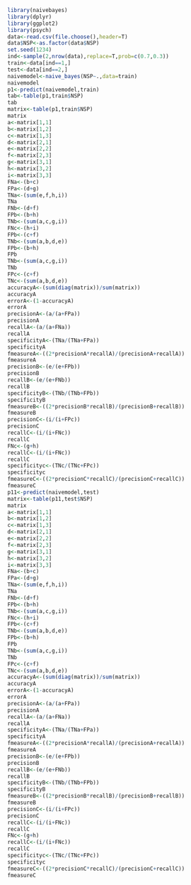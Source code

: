 ```r
library(naivebayes)
library(dplyr)
library(ggplot2) 
library(psych)
data<-read.csv(file.choose(),header=T)
data$NSP<-as.factor(data$NSP)
set.seed(1234)
ind<-sample(2,nrow(data),replace=T,prob=c(0.7,0.3))
train<-data[ind==1,]
test<-data[ind==2,]
naivemodel<-naive_bayes(NSP~.,data=train)
naivemodel
p1<-predict(naivemodel,train)
tab<-table(p1,train$NSP)
tab
matrix<-table(p1,train$NSP)
matrix
a<-matrix[1,1]
b<-matrix[1,2] 
c<-matrix[1,3]
d<-matrix[2,1] 
e<-matrix[2,2]
f<-matrix[2,3]
g<-matrix[3,1] 
h<-matrix[3,2] 
i<-matrix[3,3] 
FNa<-(b+c) 
FPa<-(d+g)
TNa<-(sum(e,f,h,i))
TNa
FNb<-(d+f)
FPb<-(b+h)
TNb<-(sum(a,c,g,i))
FNc<-(h+i)
FPb<-(c+f)
TNb<-(sum(a,b,d,e)) 
FPb<-(b+h)
FPb
TNb<-(sum(a,c,g,i))
TNb
FPc<-(c+f)
TNc<-(sum(a,b,d,e))
accuracyA<-(sum(diag(matrix))/sum(matrix))
accuracyA
errorA<-(1-accuracyA)
errorA
precisionA<-(a/(a+FPa))
precisionA
recallA<-(a/(a+FNa))
recallA
specificityA<-(TNa/(TNa+FPa))
specificityA
fmeasureA<-((2*precisionA*recallA)/(precisionA+recallA))
fmeasureA
precisionB<-(e/(e+FPb))
precisionB
recallB<-(e/(e+FNb))
recallB
specificityB<-(TNb/(TNb+FPb))
specificityB
fmeasureB<-((2*precisionB*recallB)/(precisionB+recallB))
fmeasureB
precisionC<-(i/(i+FPc))
precisionC
recallC<-(i/(i+FNc))
recallC
FNc<-(g+h)
recallC<-(i/(i+FNc))
recallC
specificityc<-(TNc/(TNc+FPc))
specificityc
fmeasureC<-((2*precisionC*recallC)/(precisionC+recallC))
fmeasureC
p11<-predict(naivemodel,test)
matrix<-table(p11,test$NSP)
matrix
a<-matrix[1,1]
b<-matrix[1,2]
c<-matrix[1,3]
d<-matrix[2,1]
e<-matrix[2,2]
f<-matrix[2,3] 
g<-matrix[3,1]
h<-matrix[3,2]
i<-matrix[3,3]
FNa<-(b+c) 
FPa<-(d+g)
TNa<-(sum(e,f,h,i))
TNa
FNb<-(d+f) 
FPb<-(b+h)
TNb<-(sum(a,c,g,i))
FNc<-(h+i)
FPb<-(c+f)
TNb<-(sum(a,b,d,e))
FPb<-(b+h)
FPb
TNb<-(sum(a,c,g,i))
TNb
FPc<-(c+f)
TNc<-(sum(a,b,d,e))
accuracyA<-(sum(diag(matrix))/sum(matrix))
accuracyA
errorA<-(1-accuracyA)
errorA
precisionA<-(a/(a+FPa)) 
precisionA
recallA<-(a/(a+FNa))
recallA
specificityA<-(TNa/(TNa+FPa))
specificityA
fmeasureA<-((2*precisionA*recallA)/(precisionA+recallA))
fmeasureA
precisionB<-(e/(e+FPb))
precisionB
recallB<-(e/(e+FNb))
recallB
specificityB<-(TNb/(TNb+FPb))
specificityB
fmeasureB<-((2*precisionB*recallB)/(precisionB+recallB))
fmeasureB
precisionC<-(i/(i+FPc))
precisionC
recallC<-(i/(i+FNc))
recallC
FNc<-(g+h)
recallC<-(i/(i+FNc))
recallC
specificityc<-(TNc/(TNc+FPc))
specificityc
fmeasureC<-((2*precisionC*recallC)/(precisionC+recallC))
fmeasureC

```

